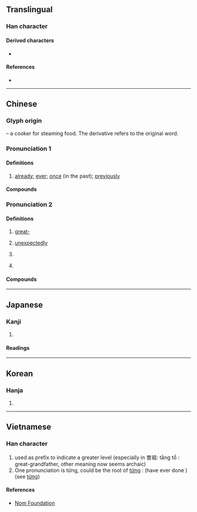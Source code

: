 {{also|曽|會}}
{{character info/new}}
==Translingual==
{{ja-forms|[[曽]]|曾|曾}}

===Han character===
{{Han char|rn=73|rad=曰|as=08|sn=12|four=80606|canj=CWA|ids=⿳丷⿴囗⺌曰(GHT),⿳八⿴囗⺌曰(JKV)}}

====Derived characters====
* {{lang|und|sc=Hani|[[僧]] [[增]] [[噌]] [[嶒]] [[潧]] [[憎]] [[繒]] ([[缯]]) [[璔]] [[橧]] [[贈]] ([[赠]]) [[熷]] [[磳]] [[矰]] [[竲]] [[蹭]] [[譄]] [[鏳]] [[驓]] [[鱛]] [[鄫]] [[甑]] [[朆]] [[罾]] [[鬙]] [[層]]}}

====References====
* {{Han ref|kx=0503.030|dkj=14299|dj=0877.020|hdz=21521.030|uh=66FE|ud=26366|bh=B4BF|bd=46271}}

----

==Chinese==
{{zh-forms}}

===Glyph origin===
{{Han etym}}
{{liushu|p}} – a cooker for steaming food. The derivative {{och-l|甑}} refers to the original word.

===Pronunciation 1===
{{zh-pron
|m=céng
|c=cang4
|md=cèng
|mn=xm,tw:chêng/qz:chn̂g/zz:cheng/tw:chan
|w=3zen
|mc=2
|oc=1,2
|cat=adv
}}

====Definitions====
{{zh-hanzi}}

# [[already]]; [[ever]]; [[once]] (in the past); [[previously]]

====Compounds====
{{zh-der|fold=1|不曾|何曾|似曾相識|幾曾|得未曾有|也曾|未曾|曾幾何時|曾經|曾經滄海}}

===Pronunciation 2===
{{zh-pron
|m=zēng
|c=zang1
|md=cĕng
|mn=chan/xm,zz,tw:cheng/qz:chng
|mn_note=cheng/chng - literary; chan - vernacular (including surname)
|w=1tsen
|mc=1
|oc=2,1
|cat=pref,pn,adv,v
}}
{{attention|nan|chēng - where does this go?}}

====Definitions====
{{zh-hanzi}}

# [[great-]]
#: {{zh-x|曾{zēng}孫|'''great-'''grandson}}
# {{lb|zh|literary}} [[unexpectedly]]
# {{lb|zh|literary}} {{zh-alt-form|增|to increase}}
# {{surname|lang=zh}}

====Compounds====
{{zh-der|fold=1|可曾|曾祖母|曾益|曾子殺彘|曾子|曾參殺人|曾祖父|曾祖|曾母暗沙|曾母投杼|曾孫|曾門|高曾規矩}}

{{zh-cat|Elementary}}

----

==Japanese==
{{ja-kanji forms|曽|曾}}

===Kanji===
{{ja-kanji|grade=|rs=曰08|shin=曽}}

# {{defn|lang=ja|sort=曰08}}

====Readings====
{{ja-readings
|goon=ぞう
|kanon=そう
|kanyoon=ぞ, そ
|kun=かつ-て, すなわ-ち
}}

----

==Korean==

===Hanja===
{{ko-hanja|hangeul=증|eumhun=|rv=jeung|mr=chŭng|y=cung}}

# {{defn|lang=ko|sort=曰08}}

----

==Vietnamese==

===Han character===
{{vi-hantu|[[tằng]], [[tăng]], [[tâng]], [[tơn]], [[tưng]], [[từng]]|rs=曰08}}

# used as prefix to indicate a greater level (especially in 曽祖: tằng tổ : great-grandfather, other meaning now seems archaic)
# One pronunciation is từng, could be the root of [[từng]] : (have ever done <something>) (see [https://vi.wiktionary.org/wiki/t%E1%BB%ABng từng])

====References====
* [http://nomfoundation.org/common/nom_details.php?codepoint=66fe&img=1 Nom Foundation]